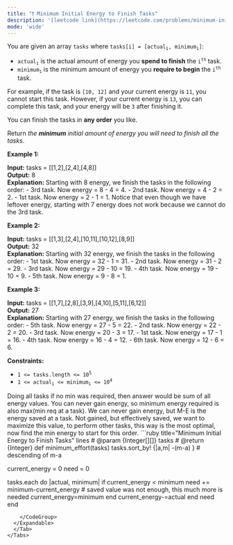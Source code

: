 ```yaml
---
title: "❗️ Minimum Initial Energy to Finish Tasks"
description: '[leetcode link](https://leetcode.com/problems/minimum-initial-energy-to-finish-tasks/description/)'
mode: 'wide'
---
```

<Tabs>
  <Tab title="Question" icon="circle-question" iconType="regular">
    <Card>
      <p>You are given an array <code>tasks</code> where <code>tasks[i] = [actual<sub>i</sub>, minimum<sub>i</sub>]</code>:</p>  <ul>  <li><code>actual<sub>i</sub></code> is the actual amount of energy you <strong>spend to finish</strong> the <code>i<sup>th</sup></code> task.</li>  <li><code>minimum<sub>i</sub></code> is the minimum amount of energy you <strong>require to begin</strong> the <code>i<sup>th</sup></code> task.</li> </ul>  <p>For example, if the task is <code>[10, 12]</code> and your current energy is <code>11</code>, you cannot start this task. However, if your current energy is <code>13</code>, you can complete this task, and your energy will be <code>3</code> after finishing it.</p>  <p>You can finish the tasks in <strong>any order</strong> you like.</p>  <p>Return <em>the <strong>minimum</strong> initial amount of energy you will need</em> <em>to finish all the tasks</em>.</p>   <p><strong class="example">Example 1:</strong></p>   <strong>Input:</strong> tasks = [[1,2],[2,4],[4,8]] <br/> <strong>Output:</strong> 8 <br/> <strong>Explanation:</strong> Starting with 8 energy, we finish the tasks in the following order:     - 3rd task. Now energy = 8 - 4 = 4.     - 2nd task. Now energy = 4 - 2 = 2.     - 1st task. Now energy = 2 - 1 = 1. Notice that even though we have leftover energy, starting with 7 energy does not work because we cannot do the 3rd task.  <p><strong class="example">Example 2:</strong></p>   <strong>Input:</strong> tasks = [[1,3],[2,4],[10,11],[10,12],[8,9]] <br/> <strong>Output:</strong> 32 <br/> <strong>Explanation:</strong> Starting with 32 energy, we finish the tasks in the following order:     - 1st task. Now energy = 32 - 1 = 31.     - 2nd task. Now energy = 31 - 2 = 29.     - 3rd task. Now energy = 29 - 10 = 19.     - 4th task. Now energy = 19 - 10 = 9.     - 5th task. Now energy = 9 - 8 = 1.  <p><strong class="example">Example 3:</strong></p>   <strong>Input:</strong> tasks = [[1,7],[2,8],[3,9],[4,10],[5,11],[6,12]] <br/> <strong>Output:</strong> 27 <br/> <strong>Explanation:</strong> Starting with 27 energy, we finish the tasks in the following order:     - 5th task. Now energy = 27 - 5 = 22.     - 2nd task. Now energy = 22 - 2 = 20.     - 3rd task. Now energy = 20 - 3 = 17.     - 1st task. Now energy = 17 - 1 = 16.     - 4th task. Now energy = 16 - 4 = 12.     - 6th task. Now energy = 12 - 6 = 6.    <p><strong>Constraints:</strong></p>  <ul>  <li><code>1 &lt;= tasks.length &lt;= 10<sup>5</sup></code></li>  <li><code>1 &lt;= actual<sub>​i</sub>&nbsp;&lt;= minimum<sub>i</sub>&nbsp;&lt;= 10<sup>4</sup></code></li> </ul> 
    </Card>
  </Tab>
  <Tab title="Solution" icon="lightbulb" iconType="regular" >
    <Card>
      Doing all tasks if no min was required, then answer would be sum of all energy values. You can never gain energy, so minimum energy required is also max(min req at a task). We can never gain energy, but M-E is the energy saved at a task. Not gained, but effectively saved, we want to maximize this value, to perform other tasks, this way is the most optimal, now find the min energy to start for this order.
</Card>
  <Expandable title="code">
    <CodeGroup dropdown>
```ruby title="Minimum Initial Energy to Finish Tasks" lines
# @param {Integer[][]} tasks
# @return {Integer}
def minimum_effort(tasks)
  tasks.sort_by! {|a,m| -(m-a) } # descending of m-a

  current_energy = 0
  need = 0

  tasks.each do |actual, minimum|
    if current_energy < minimum
      need += minimum-current_energy # saved value was not enough, this much more is needed
      current_energy=minimum
    end
    current_energy-=actual
  end
  need
end
```
    </CodeGroup>
  </Expandable>
  </Tab>
</Tabs>